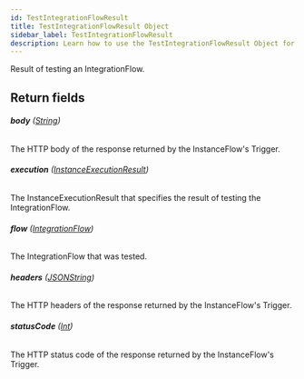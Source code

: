 ```yaml
---
id: TestIntegrationFlowResult
title: TestIntegrationFlowResult Object
sidebar_label: TestIntegrationFlowResult
description: Learn how to use the TestIntegrationFlowResult Object for Builder's API.
---
```


Result of testing an IntegrationFlow.

## Return fields

###### <b>body</b> ([String](/composer/builder/api/schema/scalar/String.mdx))

The HTTP body of the response returned by the InstanceFlow's Trigger.

###### <b>execution</b> ([InstanceExecutionResult](/composer/builder/api/schema/object/InstanceExecutionResult.mdx))

The InstanceExecutionResult that specifies the result of testing the IntegrationFlow.

###### <b>flow</b> ([IntegrationFlow](/composer/builder/api/schema/object/IntegrationFlow.mdx))

The IntegrationFlow that was tested.

###### <b>headers</b> ([JSONString](/composer/builder/api/schema/scalar/JSONString.mdx))

The HTTP headers of the response returned by the InstanceFlow's Trigger.

###### <b>statusCode</b> ([Int](/composer/builder/api/schema/scalar/Int.mdx))

The HTTP status code of the response returned by the InstanceFlow's Trigger.
